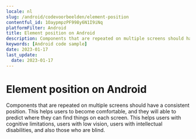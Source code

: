 ```yaml
---
locale: nl
slug: /android/codevoorbeelden/element-position
contentful_id: 1OaypmpzPF998y6N1I9iNq
platformFilter: Android
title: Element position on Android
description: Components that are repeated on multiple screens should have a consistent position.
keywords: [Android code sample]
date: 2023-01-17
last_update:
  date: 2023-01-17
---
```


# Element position on Android

Components that are repeated on multiple screens should have a consistent position. This helps users to become comfortable, and they will able to predict where they can find things on each screen. This helps users with cognitive limitations, users with low vision, users with intellectual disabilities, and also those who are blind.

<CodeSample id="element-position" locale="nl" platform="android"/>
